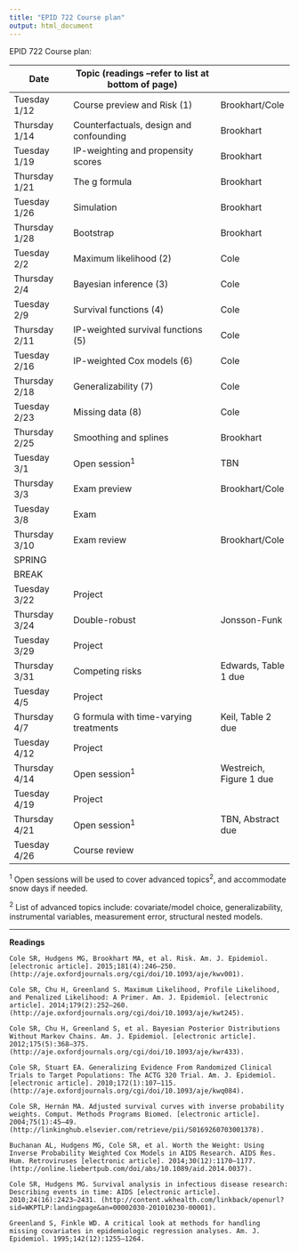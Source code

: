 ```yaml
---
title: "EPID 722 Course plan"
output: html_document
---
```


EPID 722 Course plan:


| Date          | Topic (readings --refer to list at bottom of page)                    |                   |
|---------------|-------------------------------------|-------------------|
| Tuesday 1/12  | Course preview and Risk (1)         | Brookhart/Cole    |
| Thursday 1/14 | Counterfactuals, design and confounding | Brookhart         |
| Tuesday 1/19  | IP-weighting and propensity scores    | Brookhart         |
| Thursday 1/21 | The g formula  | Brookhart         |
| Tuesday  1/26 | Simulation                       | Brookhart         |
| Thursday 1/28 | Bootstrap                           | Brookhart         |
| Tuesday 2/2   | Maximum likelihood (2)       | Cole              |
| Thursday 2/4  | Bayesian inference (3)      | Cole              |
| Tuesday 2/9   | Survival functions (4)         | Cole              |
| Thursday 2/11 | IP-weighted survival functions (5)  | Cole         |
| Tuesday 2/16  | IP-weighted Cox models (6)                       | Cole              |
| Thursday 2/18 | Generalizability (7)             | Cole              |
| Tuesday 2/23  | Missing data (8)        | Cole              |
| Thursday 2/25 | Smoothing and splines | Brookhart              |
| Tuesday 3/1   | Open session<sup>1</sup>                       | TBN               |
| Thursday 3/3  | Exam preview                        | Brookhart/Cole    |
| Tuesday 3/8   | Exam                                |                   |
| Thursday 3/10 | Exam review                         | Brookhart/Cole    |
| SPRING        |                                     |                   |
| BREAK         |                                     |                   |
| Tuesday 3/22  | Project                             |                   |
| Thursday 3/24 | Double-robust                      | Jonsson-Funk               |
| Tuesday 3/29  | Project                             |                   |
| Thursday 3/31 | Competing risks                       | Edwards, Table 1 due  |
| Tuesday 4/5   | Project                             |                   |
| Thursday 4/7  | G formula with time-varying treatments                       | Keil, Table 2 due  |
| Tuesday 4/12  | Project                             |                   |
| Thursday 4/14 | Open session<sup>1</sup>                       | Westreich, Figure 1 due |
| Tuesday 4/19  | Project                             |                   |
| Thursday 4/21 | Open session<sup>1</sup>                       | TBN, Abstract due |
| Tuesday 4/26  | Course review                       |                   |

<sup>1</sup> Open sessions will be used to cover advanced topics<sup>2</sup>, and accommodate snow days if needed.

<sup>2</sup> List of advanced topics include: covariate/model choice, generalizability, instrumental variables, measurement error, structural nested models.

---

**Readings**

    Cole SR, Hudgens MG, Brookhart MA, et al. Risk. Am. J. Epidemiol. [electronic article]. 2015;181(4):246–250. (http://aje.oxfordjournals.org/cgi/doi/10.1093/aje/kwv001).
    
    Cole SR, Chu H, Greenland S. Maximum Likelihood, Profile Likelihood, and Penalized Likelihood: A Primer. Am. J. Epidemiol. [electronic article]. 2014;179(2):252–260. (http://aje.oxfordjournals.org/cgi/doi/10.1093/aje/kwt245).
    
    Cole SR, Chu H, Greenland S, et al. Bayesian Posterior Distributions Without Markov Chains. Am. J. Epidemiol. [electronic article]. 2012;175(5):368–375. (http://aje.oxfordjournals.org/cgi/doi/10.1093/aje/kwr433).
    
    Cole SR, Stuart EA. Generalizing Evidence From Randomized Clinical Trials to Target Populations: The ACTG 320 Trial. Am. J. Epidemiol. [electronic article]. 2010;172(1):107–115. (http://aje.oxfordjournals.org/cgi/doi/10.1093/aje/kwq084).
    
    Cole SR, Hernán MA. Adjusted survival curves with inverse probability weights. Comput. Methods Programs Biomed. [electronic article]. 2004;75(1):45–49. (http://linkinghub.elsevier.com/retrieve/pii/S0169260703001378).
    
    Buchanan AL, Hudgens MG, Cole SR, et al. Worth the Weight: Using Inverse Probability Weighted Cox Models in AIDS Research. AIDS Res. Hum. Retroviruses [electronic article]. 2014;30(12):1170–1177. (http://online.liebertpub.com/doi/abs/10.1089/aid.2014.0037).
    
    Cole SR, Hudgens MG. Survival analysis in infectious disease research: Describing events in time: AIDS [electronic article]. 2010;24(16):2423–2431. (http://content.wkhealth.com/linkback/openurl?sid=WKPTLP:landingpage&an=00002030-201010230-00001).
    
    Greenland S, Finkle WD. A critical look at methods for handling missing covariates in epidemiologic regression analyses. Am. J. Epidemiol. 1995;142(12):1255–1264.
